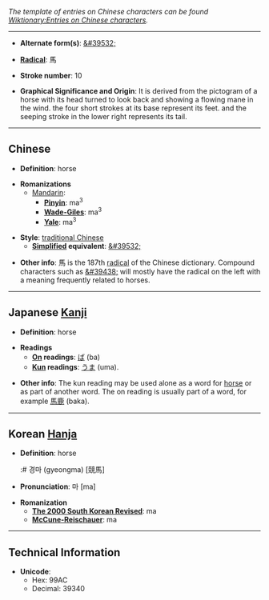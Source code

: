''The template of entries on Chinese characters can be found [[Wiktionary:Entries on Chinese characters]].''

----

* '''Alternate form(s)''': [[&#39532;]]

* '''[[Wiktionary:Chinese radical | Radical]]''': &#39340;

* '''Stroke number''': 10

* '''Graphical Significance and Origin''': It is derived from the pictogram of a horse with its head turned to look back and showing a flowing mane in the wind. the four short strokes at its base represent its feet. and the seeping stroke in the lower right represents its tail.

----

== Chinese ==

* '''Definition''': horse

* '''Romanizations'''
** [[Mandarin]]:
*** '''[[Pinyin]]''': ma<sup>3</sup>
*** '''[[Wade-Giles]]''': ma<sup>3</sup>
*** '''[[Yale]]''': ma<sup>3</sup>

* '''Style''': [[traditional Chinese]] 
** '''[[simplified Chinese | Simplified]] equivalent''': [[&#39532;]]

* '''Other info''':  &#39340; is the 187th [[Chinese radical|radical]] of the Chinese dictionary.  Compound characters such as [[&#39438;]] will mostly have the radical on the left with a meaning frequently related to horses.

----


== Japanese [[Kanji]] ==

* '''Definition''': horse

* '''Readings'''
** '''[[On]] readings''': [[ば]] (ba)
** '''[[Kun]] readings''': [[うま]] (uma).

* '''Other info''':  The kun reading may be used alone as a word for [[horse]] or as part of another word.  The on reading is usually part of a word, for example [[馬鹿]] (baka).

----

== Korean [[Hanja]] ==

* '''Definition''': horse
*:# 경마 (gyeongma) [競馬]

* '''Pronunciation''': 마 [ma]

* '''Romanization'''
** '''[[The 2000 South Korean Revised Romanization | The 2000 South Korean Revised]]''': ma
** '''[[McCune-Reischauer]]''': ma

----


== Technical Information ==

* '''Unicode''':
** Hex: 99AC
** Decimal: 39340